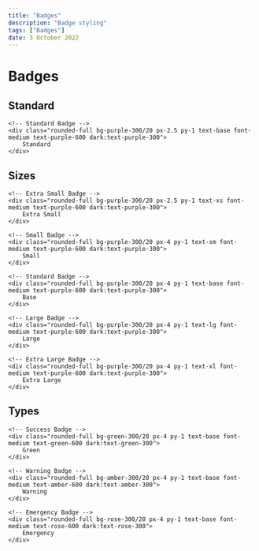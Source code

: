 ---
title: "Badges"
description: "Badge styling"
tags: ["Badges"]
date: 3 October 2022
---

# Badges

## Standard

```html-preview
<!-- Standard Badge -->
<div class="rounded-full bg-purple-300/20 px-2.5 py-1 text-base font-medium text-purple-600 dark:text-purple-300">
    Standard
</div>
```

## Sizes

```html-preview
<!-- Extra Small Badge -->
<div class="rounded-full bg-purple-300/20 px-2.5 py-1 text-xs font-medium text-purple-600 dark:text-purple-300">
    Extra Small
</div>

<!-- Small Badge -->
<div class="rounded-full bg-purple-300/20 px-4 py-1 text-sm font-medium text-purple-600 dark:text-purple-300">
    Small
</div>

<!-- Standard Badge -->
<div class="rounded-full bg-purple-300/20 px-4 py-1 text-base font-medium text-purple-600 dark:text-purple-300">
    Base
</div>

<!-- Large Badge -->
<div class="rounded-full bg-purple-300/20 px-4 py-1 text-lg font-medium text-purple-600 dark:text-purple-300">
    Large
</div>

<!-- Extra Large Badge -->
<div class="rounded-full bg-purple-300/20 px-4 py-1 text-xl font-medium text-purple-600 dark:text-purple-300">
    Extra Large
</div>
```

## Types

```html-preview
<!-- Success Badge -->
<div class="rounded-full bg-green-300/20 px-4 py-1 text-base font-medium text-green-600 dark:text-green-300">
    Green
</div>

<!-- Warning Badge -->
<div class="rounded-full bg-amber-300/20 px-4 py-1 text-base font-medium text-amber-600 dark:text-amber-300">
    Warning
</div>

<!-- Emergency Badge -->
<div class="rounded-full bg-rose-300/20 px-4 py-1 text-base font-medium text-rose-600 dark:text-rose-300">
    Emergency
</div>
```
